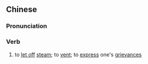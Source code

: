 {{also|发泄|發泄}}
==Chinese==
{{zh-forms|t2=發泄|s=发泄}}

===Pronunciation===
{{zh-pron
|m=fāxiè
|c=faat3 sit3
|mn=hoat-sia̍p
|cat=v
}}

===Verb===
{{zh-verb}}

# to [[let off]] [[steam]]; to [[vent]]; to [[express]] one's [[grievance]]s